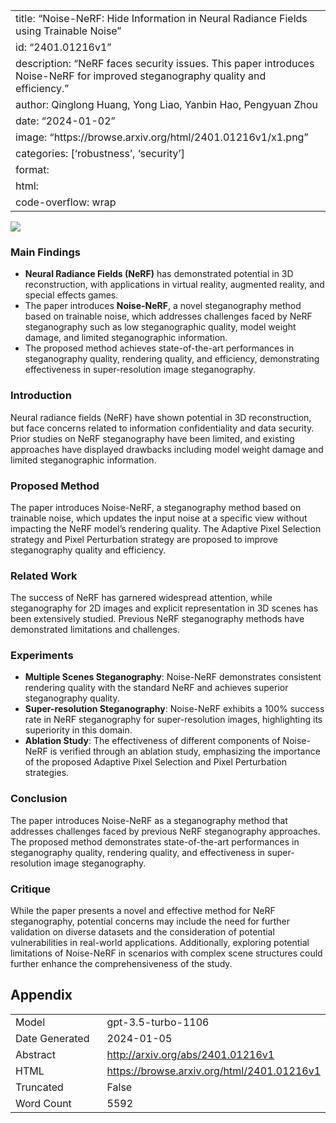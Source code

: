
---
title: "Noise-NeRF: Hide Information in Neural Radiance Fields using Trainable Noise"
id: "2401.01216v1"
description: "NeRF faces security issues. This paper introduces Noise-NeRF for improved steganography quality and efficiency."
author: Qinglong Huang, Yong Liao, Yanbin Hao, Pengyuan Zhou
date: "2024-01-02"
image: "https://browse.arxiv.org/html/2401.01216v1/x1.png"
categories: ['robustness', 'security']
format:
  html:
    code-overflow: wrap
---

![](https://browse.arxiv.org/html/2401.01216v1/x1.png)

### Main Findings

- **Neural Radiance Fields (NeRF)** has demonstrated potential in 3D reconstruction, with applications in virtual reality, augmented reality, and special effects games.
- The paper introduces **Noise-NeRF**, a novel steganography method based on trainable noise, which addresses challenges faced by NeRF steganography such as low steganographic quality, model weight damage, and limited steganographic information.
- The proposed method achieves state-of-the-art performances in steganography quality, rendering quality, and efficiency, demonstrating effectiveness in super-resolution image steganography.

### Introduction
Neural radiance fields (NeRF) have shown potential in 3D reconstruction, but face concerns related to information confidentiality and data security. Prior studies on NeRF steganography have been limited, and existing approaches have displayed drawbacks including model weight damage and limited steganographic information.

### Proposed Method
The paper introduces Noise-NeRF, a steganography method based on trainable noise, which updates the input noise at a specific view without impacting the NeRF model's rendering quality. The Adaptive Pixel Selection strategy and Pixel Perturbation strategy are proposed to improve steganography quality and efficiency.

### Related Work
The success of NeRF has garnered widespread attention, while steganography for 2D images and explicit representation in 3D scenes has been extensively studied. Previous NeRF steganography methods have demonstrated limitations and challenges.

### Experiments
- **Multiple Scenes Steganography**: Noise-NeRF demonstrates consistent rendering quality with the standard NeRF and achieves superior steganography quality.
- **Super-resolution Steganography**: Noise-NeRF exhibits a 100% success rate in NeRF steganography for super-resolution images, highlighting its superiority in this domain.
- **Ablation Study**: The effectiveness of different components of Noise-NeRF is verified through an ablation study, emphasizing the importance of the proposed Adaptive Pixel Selection and Pixel Perturbation strategies.

### Conclusion
The paper introduces Noise-NeRF as a steganography method that addresses challenges faced by previous NeRF steganography approaches. The proposed method demonstrates state-of-the-art performances in steganography quality, rendering quality, and effectiveness in super-resolution image steganography.

### Critique
While the paper presents a novel and effective method for NeRF steganography, potential concerns may include the need for further validation on diverse datasets and the consideration of potential vulnerabilities in real-world applications. Additionally, exploring potential limitations of Noise-NeRF in scenarios with complex scene structures could further enhance the comprehensiveness of the study.

## Appendix

|          |          |
|----------|----------|
| Model     | gpt-3.5-turbo-1106       |
| Date Generated     | 2024-01-05       |
| Abstract | [http://arxiv.org/abs/2401.01216v1](http://arxiv.org/abs/2401.01216v1)        |
| HTML     | [https://browse.arxiv.org/html/2401.01216v1](https://browse.arxiv.org/html/2401.01216v1)       |
| Truncated       | False       |
| Word Count       | 5592       |